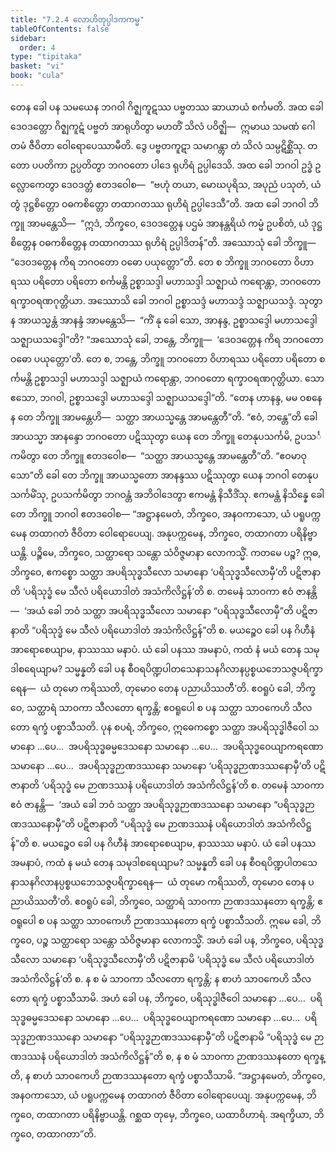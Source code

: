 ```yaml
---
title: "7.2.4 လောဟိတုပ္ပါဒကကမ္မ"
tableOfContents: false
sidebar:
  order: 4
type: "tipitaka"
basket: "vi"
book: "cula"
---
```



<DynamicBreadcrumb />

<Division number="341" book="cula" e="ch" v="4" p="354">

<Paragraph number="1544" book="cula">
တေန ခေါ ပန သမယေန ဘဂဝါ ဂိဇ္ဈကူဋဿ ပဗ္ဗတဿ ဆာယာယံ စင်္ကမတိ. အထ ခေါ ဒေဝဒတ္တော ဂိဇ္ဈကူဋံ ပဗ္ဗတံ အာရုဟိတွာ မဟတိံ သိလံ ပဝိဇ္ဈိ—  ဣမာယ သမဏံ ဂေါတမံ ဇီဝိတာ ဝေါရောပေဿာမီတိ. ဒွေ ပဗ္ဗတကူဋာ သမာဂန္တွာ တံ သိလံ သမ္ပဋိစ္ဆိံသု. တတော ပပတိကာ ဥပ္ပတိတွာ ဘဂဝတော ပါဒေ ရုဟိရံ ဥပ္ပါဒေသိ. အထ ခေါ ဘဂဝါ ဥဒ္ဓံ ဥလ္လောကေတွာ ဒေဝဒတ္တံ ဧတဒဝေါစ—  “ဗဟုံ တယာ, မောဃပုရိသ, အပုညံ ပသုတံ, ယံ တွံ ဒုဋ္ဌစိတ္တော ဝဓကစိတ္တော တထာဂတဿ ရုဟိရံ ဥပ္ပါဒေသီ”တိ. အထ ခေါ ဘဂဝါ ဘိက္ခူ အာမန္တေသိ—  “ဣဒံ, ဘိက္ခဝေ, ဒေဝဒတ္တေန ပဌမံ အာနန္တရိယံ ကမ္မံ ဥပစိတံ, ယံ ဒုဋ္ဌစိတ္တေန ဝဓကစိတ္တေန တထာဂတဿ ရုဟိရံ ဥပ္ပါဒိတန်”တိ.
</Paragraph>

<Paragraph number="1545" book="cula">
အဿောသုံ ခေါ ဘိက္ခူ—  “ဒေဝဒတ္တေန ကိရ ဘဂဝတော ဝဓော ပယုတ္တော”တိ. တေ စ ဘိက္ခူ ဘဂဝတော ဝိဟာရဿ ပရိတော ပရိတော စင်္ကမန္တိ ဥစ္စာသဒ္ဒါ မဟာသဒ္ဒါ သဇ္ဈာယံ ကရောန္တာ, ဘဂဝတော ရက္ခာဝရဏဂုတ္တိယာ. အဿောသိ ခေါ ဘဂဝါ ဥစ္စာသဒ္ဒံ မဟာသဒ္ဒံ သဇ္ဈာယသဒ္ဒံ. သုတွာန အာယသ္မန္တံ အာနန္ဒံ အာမန္တေသိ—  “ကိံ နု ခေါ သော, အာနန္ဒ, ဥစ္စာသဒ္ဒေါ မဟာသဒ္ဒေါ သဇ္ဈာယသဒ္ဒေါ”တိ? “အဿောသုံ ခေါ, ဘန္တေ, ဘိက္ခူ—  ‘ဒေဝဒတ္တေန ကိရ ဘဂဝတော ဝဓော ပယုတ္တော’တိ. တေ စ, ဘန္တေ, ဘိက္ခူ ဘဂဝတော ဝိဟာရဿ ပရိတော ပရိတော စင်္ကမန္တိ ဥစ္စာသဒ္ဒါ မဟာသဒ္ဒါ သဇ္ဈာယံ ကရောန္တာ, ဘဂဝတော ရက္ခာဝရဏဂုတ္တိယာ. သော ဧသော, ဘဂဝါ, ဥစ္စာသဒ္ဒေါ မဟာသဒ္ဒေါ သဇ္ဈာယသဒ္ဒေါ”တိ. “တေန ဟာနန္ဒ, မမ ဝစနေန တေ ဘိက္ခူ အာမန္တေဟိ—  သတ္ထာ အာယသ္မန္တေ အာမန္တေတီ”တိ. “ဧဝံ, ဘန္တေ”တိ ခေါ အာယသ္မာ အာနန္ဒော ဘဂဝတော ပဋိဿုတွာ ယေန တေ ဘိက္ခူ တေနုပသင်္ကမိ, ဥပသင်္ကမိတွာ တေ ဘိက္ခူ ဧတဒဝေါစ—  “သတ္ထာ အာယသ္မန္တေ အာမန္တေတီ”တိ. “ဧဝမာဝုသော”တိ ခေါ တေ ဘိက္ခူ အာယသ္မတော အာနန္ဒဿ ပဋိဿုတွာ ယေန ဘဂဝါ တေနုပသင်္ကမိံသု, ဥပသင်္ကမိတွာ ဘဂဝန္တံ အဘိဝါဒေတွာ ဧကမန္တံ နိသီဒိံသု. ဧကမန္တံ နိသိန္နေ ခေါ တေ ဘိက္ခူ ဘဂဝါ ဧတဒဝေါစ—
</Paragraph>

<Paragraph number="1546" book="cula">
“အဋ္ဌာနမေတံ, ဘိက္ခဝေ, အနဝကာသော, ယံ ပရူပက္ကမေန တထာဂတံ ဇီဝိတာ ဝေါရောပေယျ. အနုပက္ကမေန, ဘိက္ခဝေ, တထာဂတာ ပရိနိဗ္ဗာယန္တိ.
</Paragraph>

<Paragraph number="1547" book="cula">
ပဉ္စိမေ, ဘိက္ခဝေ, သတ္ထာရော သန္တော သံဝိဇ္ဇမာနာ လောကသ္မိံ. ကတမေ ပဉ္စ? ဣဓ, ဘိက္ခဝေ, ဧကစ္စော သတ္ထာ အပရိသုဒ္ဓသီလော သမာနော ‘ပရိသုဒ္ဓသီလောမှီ’တိ ပဋိဇာနာတိ ‘ပရိသုဒ္ဓံ မေ သီလံ ပရိယောဒါတံ အသံကိလိဋ္ဌန်’တိ စ. တမေနံ သာဝကာ ဧဝံ ဇာနန္တိ—  ‘အယံ ခေါ ဘဝံ သတ္ထာ အပရိသုဒ္ဓသီလော သမာနော “ပရိသုဒ္ဓသီလောမှီ”တိ ပဋိဇာနာတိ “ပရိသုဒ္ဓံ မေ သီလံ ပရိယောဒါတံ အသံကိလိဋ္ဌန်”တိ စ. မယဉ္စေဝ ခေါ ပန ဂိဟီနံ အာရောစေယျာမ, နာဿဿ မနာပံ. ယံ ခေါ ပနဿ အမနာပံ, ကထံ နံ မယံ တေန သမုဒါစရေယျာမ? သမ္မန္နတိ ခေါ ပန စီဝရပိဏ္ဍပါတသေနာသနဂိလာနပ္ပစ္စယဘေသဇ္ဇပရိက္ခာရေန—  ယံ တုမော ကရိဿတိ, တုမောဝ တေန ပညာယိဿတီ’တိ. ဧဝရူပံ ခေါ, ဘိက္ခဝေ, သတ္ထာရံ သာဝကာ သီလတော ရက္ခန္တိ; ဧဝရူပေါ စ ပန သတ္ထာ သာဝကေဟိ သီလတော ရက္ခံ ပစ္စာသီသတိ.
</Paragraph>

<Paragraph number="1548" book="cula">
ပုန စပရံ, ဘိက္ခဝေ, ဣဓေကစ္စော သတ္ထာ အပရိသုဒ္ဓါဇီဝေါ သမာနော …ပေ…  အပရိသုဒ္ဓဓမ္မဒေသနော သမာနော …ပေ…  အပရိသုဒ္ဓဝေယျာကရဏော သမာနော …ပေ…  အပရိသုဒ္ဓဉာဏဒဿနော သမာနော ‘ပရိသုဒ္ဓဉာဏဒဿနောမှီ’တိ ပဋိဇာနာတိ ‘ပရိသုဒ္ဓံ မေ ဉာဏဒဿနံ ပရိယောဒါတံ အသံကိလိဋ္ဌန်’တိ စ. တမေနံ သာဝကာ ဧဝံ ဇာနန္တိ—  ‘အယံ ခေါ ဘဝံ သတ္ထာ အပရိသုဒ္ဓဉာဏဒဿနော သမာနော “ပရိသုဒ္ဓဉာဏဒဿနောမှီ”တိ ပဋိဇာနာတိ “ပရိသုဒ္ဓံ မေ ဉာဏဒဿနံ ပရိယောဒါတံ အသံကိလိဋ္ဌန်”တိ စ. မယဉ္စေဝ ခေါ ပန ဂိဟီနံ အာရောစေယျာမ, နာဿဿ မနာပံ. ယံ ခေါ ပနဿ အမနာပံ, ကထံ န မယံ တေန သမုဒါစရေယျာမ? သမ္မန္နတိ ခေါ ပန စီဝရပိဏ္ဍပါတသေနာသနဂိလာနပ္ပစ္စယဘေသဇ္ဇပရိက္ခာရေန—  ယံ တုမော ကရိဿတိ, တုမောဝ တေန ပညာယိဿတီ’တိ. ဧဝရူပံ ခေါ, ဘိက္ခဝေ, သတ္ထာရံ သာဝကာ ဉာဏဒဿနတော ရက္ခန္တိ; ဧဝရူပေါ စ ပန သတ္ထာ သာဝကေဟိ ဉာဏဒဿနတော ရက္ခံ ပစ္စာသီသတိ. ဣမေ ခေါ, ဘိက္ခဝေ, ပဉ္စ သတ္ထာရော သန္တော သံဝိဇ္ဇမာနာ လောကသ္မိံ.
</Paragraph>

<Paragraph number="1549" book="cula">
အဟံ ခေါ ပန, ဘိက္ခဝေ, ပရိသုဒ္ဓသီလော သမာနော ‘ပရိသုဒ္ဓသီလောမှီ’တိ ပဋိဇာနာမိ ‘ပရိသုဒ္ဓံ မေ သီလံ ပရိယောဒါတံ အသံကိလိဋ္ဌန်’တိ စ. န စ မံ သာဝကာ သီလတော ရက္ခန္တိ; န စာဟံ သာဝကေဟိ သီလတော ရက္ခံ ပစ္စာသီသာမိ. အဟံ ခေါ ပန, ဘိက္ခဝေ, ပရိသုဒ္ဓါဇီဝေါ သမာနော …ပေ…  ပရိသုဒ္ဓဓမ္မဒေသနော သမာနော …ပေ…  ပရိသုဒ္ဓဝေယျာကရဏော သမာနော …ပေ…  ပရိသုဒ္ဓဉာဏဒဿနော သမာနော “ပရိသုဒ္ဓဉာဏဒဿနောမှီ”တိ ပဋိဇာနာမိ “ပရိသုဒ္ဓံ မေ ဉာဏဒဿနံ ပရိယောဒါတံ အသံကိလိဋ္ဌန်”တိ စ, န စ မံ သာဝကာ ဉာဏဒဿနတော ရက္ခန္တိ, န စာဟံ သာဝကေဟိ ဉာဏဒဿနတော ရက္ခံ ပစ္စာသီသာမိ. “အဋ္ဌာနမေတံ, ဘိက္ခဝေ, အနဝကာသော, ယံ ပရူပက္ကမေန တထာဂတံ ဇီဝိတာ ဝေါရောပေယျ. အနုပက္ကမေန, ဘိက္ခဝေ, တထာဂတာ ပရိနိဗ္ဗာယန္တိ. ဂစ္ဆထ တုမှေ, ဘိက္ခဝေ, ယထာဝိဟာရံ. အရက္ခိယာ, ဘိက္ခဝေ, တထာဂတာ”တိ.
</Paragraph>
</Division>